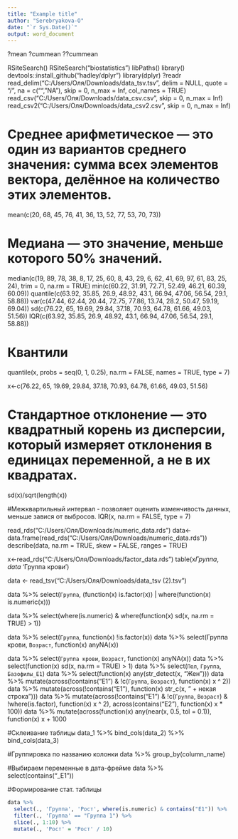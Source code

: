 ```yaml
---
title: "Example title"
author: "Serebryakova-O"
date: "`r Sys.Date()`"
output: word_document
---
```


?mean ?cummean ??cummean

RSiteSearch() RSiteSearch("biostatistics") libPaths() library() devtools::install_github("hadley/dplyr") library(dplyr) ?readr read_delim("C:/Users/Оля/Downloads/data_tsv.tsv", delim = NULL, quote = "/", na = c("","NA"), skip = 0, n_max = Inf, col_names = TRUE) read_csv("C:/Users/Оля/Downloads/data_csv.csv", skip = 0, n_max = Inf) read_csv2("C:/Users/Оля/Downloads/data_csv2.csv", skip = 0, n_max = Inf)

# Среднее арифметическое --- это один из вариантов среднего значения: сумма всех элементов вектора, делённое на количество этих элементов.

mean(c(20, 68, 45, 76, 41, 36, 13, 52, 77, 53, 70, 73))

# Медиана --- это значение, меньше которого 50% значений.

median(c(19, 89, 78, 38, 8, 17, 25, 60, 8, 43, 29, 6, 62, 41, 69, 97, 61, 83, 25, 24), trim = 0, na.rm = TRUE) min(c(60.22, 31.91, 72.71, 52.49, 46.21, 60.39, 60.09)) quantile(c(63.92, 35.85, 26.9, 48.92, 43.1, 66.94, 47.06, 56.54, 29.1, 58.88)) var(c(47.44, 62.44, 20.44, 72.75, 77.86, 13.74, 28.2, 50.47, 59.19, 69.04)) sd(c(76.22, 65, 19.69, 29.84, 37.18, 70.93, 64.78, 61.66, 49.03, 51.56)) IQR(c(63.92, 35.85, 26.9, 48.92, 43.1, 66.94, 47.06, 56.54, 29.1, 58.88))

# Квантили
quantile(x, probs = seq(0, 1, 0.25), na.rm = FALSE, names = TRUE, type = 7)

x<-c(76.22, 65, 19.69, 29.84, 37.18, 70.93, 64.78, 61.66, 49.03, 51.56)

# Стандартное отклонение — это квадратный корень из дисперсии, который измеряет отклонения в единицах переменной, а не в их квадратах.
sd(x)/sqrt(length(x))

#Межквартильный интервал - позволяет оценить изменчивость данных, меньше завися от выбросов.
IQR(x, na.rm = FALSE, type = 7)

read_rds("C:/Users/Оля/Downloads/numeric_data.rds") data\<- data.frame(read_rds("C:/Users/Оля/Downloads/numeric_data.rds"))\
describe(data, na.rm = TRUE, skew = FALSE, ranges = TRUE)

x\<-read_rds("C:/Users/Оля/Downloads/factor_data.rds") table(x$Группа, data$ 'Группа крови')

data <- read_tsv("C:/Users/Оля/Downloads/data_tsv (2).tsv")

data %\>% select(`Группа`, (function(x) is.factor(x)) \| where(function(x) is.numeric(x)))

data %\>% select(where(is.numeric) & where(function(x) sd(x, na.rm = TRUE) \> 1))

data %\>% select(`Группа`, function(x) !is.factor(x)) data %\>% select(Группа крови, `Возраст`, function(x) anyNA(x))

data %\>% select(`Группа крови`, `Возраст`, function(x) anyNA(x)) data %\>% select(function(x) sd(x, na.rm = TRUE) \> 1) data %\>% select(`Пол`, `Группа`, `Базофилы_E1`) data %\>% select(function(x) any(str_detect(x, "Жен"))) data %\>% mutate(across(!contains("E1") & !c(`Группа`, `Возраст`), function(x) x \^ 2)) data %\>% mutate(across(!contains("E1"), function(x) str_c(x, " + некая строка"))) data %\>% mutate(across(!contains("E1") & !c(`Группа`, `Возраст`) & !where(is.factor), function(x) x \^ 2), across(contains("E2"), function(x) x \* 100)) data %\>% mutate(across(function(x) any(near(x, 0.5, tol = 0.1)), function(x) x + 1000

#Склеивание таблицы
data_1 %>% bind_cols(data_2) %>% bind_cols(data_3)

#Группировка по названию колонки
data %>% group_by(column_name)

#Выбираем переменные в дата-фрейме
data %>% select(contains("_E1"))

#Формирование стат. таблицы
```r
data %>%
  select(., 'Группа', 'Рост', where(is.numeric) & contains("E1")) %>%
  filter(., 'Группа' == "Группа 1") %>%
  slice(., 1:10) %>%
  mutate(., 'Рост' = 'Рост' / 10)
```



